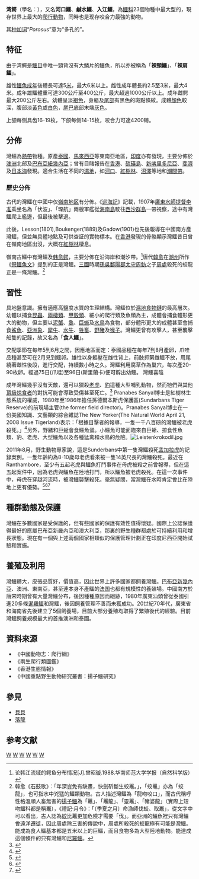 {{Speciesbox
| taxon = Crocodylus porosus
| fossil_range = {{Fossil range|4.5|0}}<small>[[上新世|上新世]] – 全新世</small>
| status = LR/lc
| status_system = IUCN2.3
| status_ref = <ref name=IUCN>{{Cite iucn| author = Crocodile Specialist Group | title = ''Crocodylus porosus'' | journal = [[國際自然保護聯盟瀕危物種紅色名錄|The IUCN Red List of Threatened Species]] | volume = 1996 | page = e.T5668A11503588 | date = 1996 | url =https://www.iucnredlist.org/species/5668/11503588 | doi = 10.2305/IUCN.UK.1996.RLTS.T5668A11503588.en | access-date=2018-11-24 |language=en }}</ref>
| image = SaltwaterCrocodile('Maximo').jpg
| authority = [[约翰·哥特洛布·施耐德|Schneider]], 1801
| range_map = Crocodylus porosus range.PNG
| range_map_caption = 黑色部份為湾鱷的全球分佈
}}

'''湾鳄'''（學名：''{{lang|la|Crocodylus porosus}}''），又名'''河口鱷'''、'''鹹水鱷'''、'''入江鱷'''，為[[鱷科|鱷科]]23個物種中最大型的，現存世界上最大的[[爬行動物|爬行動物]]，同時也是现存咬合力最強的動物。

其[[种加词|种加词]]“''Porosus''”意为“多孔的”。

== 特征 ==
由于湾鳄是[[鱷目|鱷目]]中唯一頸背沒有大鱗片的鱷魚，所以亦被稱為「'''裸頸鱷'''」、「'''裸肩鱷'''」。

雄性[[鱷魚|鱷魚]][[成年|成年]]後體長可達5[[米_(單位)|米]]，最大6米以上。雌性成年體長約2.5至3米，最大4米。成年雄鱷體重可達300公斤至400公斤，最大超過1000公斤以上。成年雌鳄最大200公斤左右。幼體呈淡[[褐色|褐色]]，身軀及[[尾部|尾部]]有黑色的斑點條紋。成體[[顏色|顏色]]較深，腹部淡[[黃色|黃色]]或[[白色|白色]]，[[尾巴|尾巴]]底部末端[[灰色|灰色]]。

上颌每侧具齿16-19枚，下颌每侧14-15枚，咬合力可達4200磅。

== 分佈 ==
灣鱷為[[熱帶|熱帶]]物種。原產[[泰國|泰國]]、[[馬來西亞|馬來西亞]]等東南亞地區，[[印度|印度]]亦有發現，主要分佈於[[澳洲|澳洲]]北部及[[巴布亞紐幾內亞|巴布亞紐幾內亞]]；曾有目睹報告在[[香港|香港]]、[[硫磺島|硫磺島]]、[[新喀里多尼亞|新喀里多尼亞]]、[[斐濟|斐濟]]及[[日本海|日本海]]發現。適合生活在不同的[[濕地|濕地]]，如[[河口|河口]]、[[紅樹林|紅樹林]]、[[沼澤|沼澤]]等地和[[潮間帶|潮間帶]]。

=== 歷史分佈 ===
古代的灣鱷在中國中仅[[嶺南|嶺南地区]]有分佈。《[[巡海記|巡海記]]》記載，1907年[[廣東水師|廣東水師]][[提督|提督]][[李准|李准]]乘坐名為「伏波」、「琛航」兩艘軍艦從[[海南島|海南島]]駛往[[西沙群島|西沙群島]]一帶視察，途中有灣鱷爬上艦邊，但最後被擊退。

此後，Lesson(1801),Boukenger(1889)及Gadow(1901)也先後報導在中國南方產灣鱷，但並無具體地點及可供查証的實物標本。在[[香港|香港]]發現的骨骼顯示灣鱷昔日曾在嶺南地區出沒，大概在[[紅樹林|紅樹林]]棲息。

嶺南古鱷中有灣鱷及[[韩愈鳄属|韩愈鳄]]，主要分佈在沿海岸和潮汐帶。<ref>论韩江流域的鳄鱼分布情况[J].曾昭璇.1988.华南师范大学学报（自然科学版）</ref>唐代[[韓愈|韓愈]]在[[潮州|潮州]]所作《[[祭鱷魚文|祭鱷魚文]]》提到的正是灣鱷。[[三國|三國]]時期[[孫吳|孫吳]][[鄱陽郡|鄱陽郡]][[太守|太守]][[周魴|周魴]]之子[[周處除三害|周處]]殺死的蛟龍正是一條灣鱷。<ref>韓愈《石鼓歌》：「年深豈免有缺畫，快劍斫斷生蛟鼉。」，「蛟鼉」亦為「蛟龍」，也可指水中兇猛的鱷類動物。古人描述灣鱷為「龍吻咬口」，而古代稱呼性格溫順人畜無害的[[揚子鱷|揚子鱷]]為「鼉」、「鼉龍」、「靈鼉」、「豬婆龍」（實際上短吻鱷科都是稱鼉），《禮記·月令》：「〔季夏之月〕命漁師伐蛟、取鼉」，從文字中可以看出，古人認為[[蛟|蛟]]比鼉更加危險才需要「伐」。而亞洲的鱷魚裡只有灣鱷會遠洋[[動物遷徙|遷徙]]，因此周處除三害的傳說中，周處所殺死的蛟龍極有可能是灣鱷。能成為食人鱷基本都是五米以上的巨鱷，而且食物多為大型陸地動物。能達成這個條件的只有灣鱷和[[尼羅鱷|尼羅鱷]]。</ref>

== 習性 ==
具地盤意識。擁有適應高鹽度水質的生理結構。灣鱷位於[[濕地|濕地]][[食物鏈|食物鏈]]的最高層次。幼體以捕食[[昆蟲|昆蟲]]、[[兩棲類|兩棲類]]、[[甲殼類|甲殼類]]、細小的爬行類及魚類為主，成體會捕食體形更大的動物，但主要以[[泥蟹|泥蟹]]、[[龜|龜]]、[[巨蜥|巨蜥]]及[[水鳥|水鳥]]為食物，部分體形更大的成體甚至會捕食[[鯊魚|鯊魚]]、[[亞洲象|亞洲象]]、[[犀牛|犀牛]]、[[水牛|水牛]]、[[牲畜|牲畜]]、[[野豬|野豬]]及[[猴子|猴子]]。灣鱷更曾有攻擊人，甚至襲擊船隻的記錄，故又名為「'''食人鱷'''」。

交配季節在每年5到6月之間，因應地區而定：泰國品種在每年7到8月產卵，爪哇品種甚至可在2月見到鱷卵。雄性以身軀壓在雌性背上，前肢抓緊雌鱷不放，用尾繞著雌性後段，進行交配，持續數小時之久。灣鱷利用腐草作為巢穴，每次產20-90枚卵。經過75日(爪哇)至96日(斯里蘭卡)便可孵出幼鱷。
灣鱷喜陰

成年灣鱷幾乎沒有天敵，還可以獵殺[[老虎|老虎]]、[[豹|豹]]這種大型哺乳動物，然而牠們與其他[[頂級掠食者|頂級掠食者]]的對抗可能會導致受傷甚至死亡。<ref>{{Cite web|url=https://www.australiananimallearningzone.com/saltwater-crocodile-crocodylus-porosus.htm|title=Saltwater Crocodile (Crocodylus porosus) «  Australian Animals|accessdate=2018-09-28|work=www.australiananimallearningzone.com|language=en-US|archive-date=2018-09-11|archive-url=https://web.archive.org/web/20180911081908/https://www.australiananimallearningzone.com/saltwater-crocodile-crocodylus-porosus.htm|dead-url=no}}</ref>
Pranabes Sanyal博士是紅樹林生態系統的權威，1980年至1986年擔任孫德爾本斯虎保護區(Sundarbans Tiger Reserve)的前現場主管(the former field director)。Pranabes Sanyal博士在一份美國知識、文藝類的綜合雜誌The New Yorker(The Natural World April 21, 2008 Issue Tigerland)表示：「根據目擊者的報導，一隻一千八百磅的灣鱷被老虎殺死。」<ref>{{Cite news|url=https://www.newyorker.com/magazine/2008/04/21/tigerland|title=Tigerland|newspaper=The New Yorker|accessdate=2018-09-28|language=en-US|archive-date=2018-09-12|archive-url=https://web.archive.org/web/20180912035339/https://www.newyorker.com/magazine/2008/04/21/tigerland|dead-url=no}}</ref>另外，野豬和[[巨蜥|巨蜥]]會食鱷魚蛋。小鱷魚可能面臨來自巨蜥、掠食性魚類、豹、老虎、大型鱷魚以及各種猛禽和水鳥的危險。[[File:Leistenkrokodil.jpg|thumb]]

2011年8月，野生動物專家說，這是Sunderbans中第一隻灣鱷殺死[[孟加拉虎|孟加拉虎]]的記錄案例。一隻年齡約為8-10歲母老虎看來被一隻14英尺長的灣鱷殺死。最近在Ranthambore，至少有五起老虎與鱷魚打鬥事件在母虎被殺之前曾報導，但在這五起案件中，因為老虎與鱷魚在陸地打鬥，所以鱷魚被老虎殺死。在這一次事件中，母虎在穿越河流時，被灣鱷襲擊殺死。毫無疑問，當灣鱷在水時肯定會比在陸地上更有優勢。<ref>{{Cite news|url=https://timesofindia.indiatimes.com/home/environment/flora-fauna/Croc-kills-tiger-after-night-long-duel/articleshow/9548432.cms|title=Croc kills tiger after night-long duel - Times of India|newspaper=The Times of India|accessdate=2018-09-28|archive-date=2018-09-14|archive-url=https://web.archive.org/web/20180914030858/https://timesofindia.indiatimes.com/home/environment/flora-fauna/Croc-kills-tiger-after-night-long-duel/articleshow/9548432.cms|dead-url=no}}</ref><ref>{{Cite web|url=http://epaper.timesofindia.com/Repository/ml.asp?Ref=VE9JS00vMjAxMS8wOC8xMCNBcjAwMzA2|title=Croc kills tiger after night-long duel|accessdate=2018-09-28|work=epaper.timesofindia.com|archive-url=https://web.archive.org/web/20180914022642/http://epaper.timesofindia.com/Repository/ml.asp?Ref=VE9JS00vMjAxMS8wOC8xMCNBcjAwMzA2|archive-date=2018-09-14|dead-url=yes}}</ref><ref>{{Cite web |url=http://www.fao.org/3/a-am998e.pdf |title=存档副本 |accessdate=2018-09-13 |archive-date=2016-03-03 |archive-url=https://web.archive.org/web/20160303231746/http://www.fao.org/3/a-am998e.pdf |dead-url=no }}</ref>

== 種群動態及保護 ==
灣鱷在多數國家是受保護的，但有些國家的保護有效性值得懷疑。國際上公認保護得最好的應屬巴布亞新畿內亞和澳大利亞，那裏的野生種群都處於可持續利用和增長狀態。現在有一個與上述兩個國家相類似的保護管理計劃正在印度尼西亞開始試驗和實施。

== 養殖及利用 ==
灣鱷體大，皮張品質好，價值高，因此世界上許多國家都飼養灣鱷。[[巴布亞新幾內亞|巴布亞新幾內亞]]、澳洲、東南亞，甚至連本身不產鱷的[[法国|法国]]也都有規模性的養殖場。中國南方於唐宋時期曾有大量灣鱷分布，後因種種原因而絕跡，1980年廣東汕頭曾從泰國引進20多條[[暹羅鱷|暹羅鱷]]和灣鱷，後因飼養管理不善而未獲成功。20世紀70年代，廣東省和海南省先後建立了5個飼養場，目前大部分養殖均取得了繁殖後代的經驗。目前灣鱷飼養規模最大的首推澳洲和泰國。

== 資料來源 ==
* 《中國動物志：爬行綱》
* 《兩生爬行類圖鑑》
* 《香港生態情報》
* 《中國重點野生動物研究叢書：揚子鱷研究》

== 參見 ==
* [[貝貝|貝貝]]
*[[落龍|落龍]]

== 参考文献 ==
{{reflist}}
{{鱷目}}
{{Taxonbar|from=Q182599}}
[[Category:IUCN红色名录无危物种|W]]
[[Category:鱷科|W]]
[[Category:海生爬行動物|W]]
[[Category:廣東動物|W]]
[[Category:1801年描述的动物|W]]
[[Category:海鱷|W]]